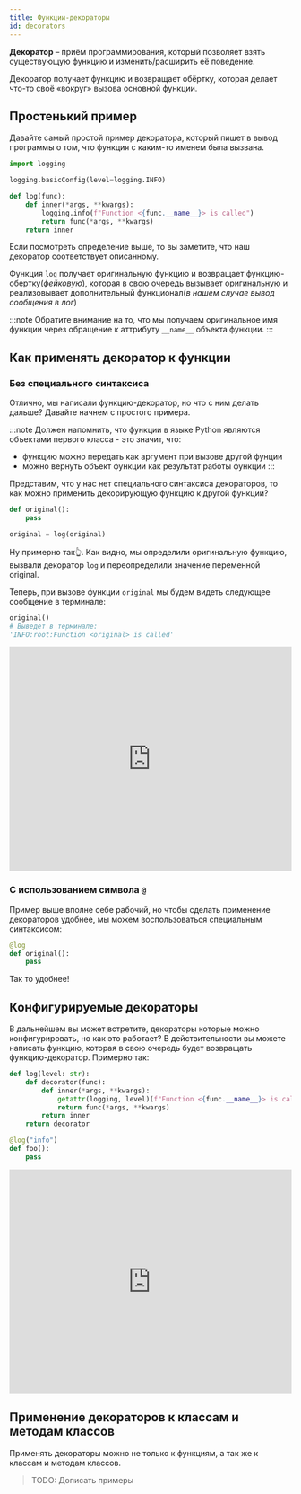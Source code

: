 ```yaml
---
title: Функции-декораторы
id: decorators
---
```



**Декоратор** – приём программирования, который позволяет взять существующую функцию и изменить/расширить её поведение.

Декоратор получает функцию и возвращает обёртку, которая делает что-то своё «вокруг» вызова основной функции.

## Простенький пример

Давайте самый простой пример декоратора, который пишет в вывод программы о том, что функция с каким-то именем была вызвана.

```python
import logging

logging.basicConfig(level=logging.INFO)

def log(func):
    def inner(*args, **kwargs):
        logging.info(f"Function <{func.__name__}> is called")
        return func(*args, **kwargs)
    return inner
```

Если посмотреть определение выше, то вы заметите, что наш декоратор соответствует описанному.

Функция `log` получает оригинальную функцию и возвращает функцию-обертку(_фейковую_), которая в свою очередь вызывает оригинальную и реализовывает дополнительный функционал(_в нашем случае вывод сообщения в лог_)

:::note
Обратите внимание на то, что мы получаем оригинальное имя функции через обращение к аттрибуту `__name__` объекта функции.
:::

## Как применять декоратор к функции

### Без специального синтаксиса

Отлично, мы написали функцию-декоратор, но что с ним делать дальше? Давайте начнем с простого примера.

:::note
Должен напомнить, что функции в языке Python являются объектами первого класса - это значит, что:

- функцию можно передать как аргумент при вызове другой фунции
- можно вернуть объект функции как результат работы функции
:::

Представим, что у нас нет специального синтаксиса декораторов, то как можно применить декорирующую функцию к другой функции?

```python
def original():
    pass

original = log(original)
```

Ну примерно так👆. Как видно, мы определили оригинальную функцию, вызвали декоратор `log` и переопределили значение переменной original.

Теперь, при вызове функции `original` мы будем видеть следующее сообщение в терминале:

```python
original()
# Выведет в терминале:
'INFO:root:Function <original> is called'
```

<iframe
  height="400px"
  width="100%"
  src="https://repl.it/@VLZH/decorator1?lite=true"
  scrolling="no"
  frameborder="no"
  allowtransparency="true"
  allowfullscreen="true"
  sandbox="allow-forms allow-pointer-lock allow-popups allow-same-origin allow-scripts allow-modals"
></iframe>

### С использованием символа `@`

Пример выше вполне себе рабочий, но чтобы сделать применение декораторов удобнее, мы можем воспользоваться специальным синтаксисом:

```python
@log
def original():
    pass
```

Так то удобнее!

## Конфигурируемые декораторы

В дальнейшем вы может встретите, декораторы которые можно конфигурировать, но как это работает? В действительности вы можете написать функцию, которая в свою очередь будет возвращать функцию-декоратор. Примерно так:

```python
def log(level: str):
    def decorator(func):
        def inner(*args, **kwargs):
            getattr(logging, level)(f"Function <{func.__name__}> is called")
            return func(*args, **kwargs)
        return inner
    return decorator

@log("info")
def foo():
    pass
```

<iframe
  height="400px"
  width="100%"
  src="https://repl.it/@VLZH/decorator2?lite=true"
  scrolling="no"
  frameborder="no"
  allowtransparency="true"
  allowfullscreen="true"
  sandbox="allow-forms allow-pointer-lock allow-popups allow-same-origin allow-scripts allow-modals"
></iframe>

## Применение декораторов к классам и методам классов

Применять декораторы можно не только к функциям, а так же к классам и методам классов.

> TODO: Дописать примеры
